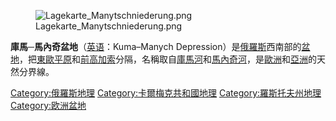 [[File:Lagekarte_Manytschniederung.png|thumb]]

'''庫馬─馬內奇盆地'''（[[英语|英语]]：Kuma–Manych Depression）是[[俄羅斯|俄羅斯]]西南部的[[盆地|盆地]]，把[[東歐平原|東歐平原]]和[[前高加索|前高加索]]分隔，名稱取自[[庫馬河|庫馬河]]和[[馬內奇河|馬內奇河]]，是[[歐洲|歐洲]]和[[亞洲|亞洲]]的天然分界線。

{{Authority control}}

[[Category:俄羅斯地理|Category:俄羅斯地理]]
[[Category:卡爾梅克共和國地理|Category:卡爾梅克共和國地理]]
[[Category:羅斯托夫州地理|Category:羅斯托夫州地理]]
[[Category:欧洲盆地|Category:欧洲盆地]]


{{俄羅斯地理小作品}}